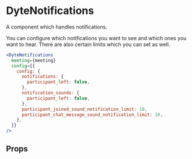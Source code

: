 # DyteNotifications

A component which handles notifications.

You can configure which notifications you want to see and which ones you want to hear.
There are also certain limits which you can set as well.

```jsx live
<DyteNotifications
  meeting={meeting}
  config={{
    config: {
      notifications: {
        participant_left: false,
      },
      notification_sounds: {
        participant_left: false,
      },
      participant_joined_sound_notification_limit: 10,
      participant_chat_message_sound_notification_limit: 10,
    },
  }}
/>
```

## Props

<PropsTable of="dyte-notifications" />
